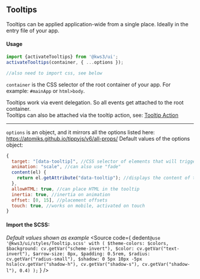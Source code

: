 
<Version />

<Meta
  title="Helpers/Tooltips/1. Overview"
/>

## Tooltips
Tooltips can be applied application-wide from a single place. Ideally in the entry file of your app.

#### Usage

```js
import {activateTooltips} from '@kws3/ui';
activateTooltips(container, { ...options });

//also need to import css, see below
```

`container` is the CSS selector of the root container of your app.
For example: `#mainApp` or `html>body`.

<div className="notification is-info is-light">
<p className="sb-unstyled">Tooltips work via event delegation. So all events get attached to the root container.<br/>
  Tooltips can also be attached via the tooltip action, see: <a href="./?path=/docs/helpers-tooltips-3-tooltip-action--docs">Tooltip Action</a></p>
</div>


---

`options` is an object, and it mirrors all the options listed here: https://atomiks.github.io/tippyjs/v6/all-props/
Default values of the options object:
```js
{
  target: "[data-tooltip]", //CSS selector of elements that will trigger a tooltip
  animation: "scale", //can also use "fade"
  content(el) {
    return el.getAttribute("data-tooltip"); //displays the content of the attribute as tooltip
  },
  allowHTML: true, //can place HTML in the tooltip
  inertia: true, //inertia on animation
  offset: [0, 15], //placement offsets
  touch: true, //works on mobile, activated on touch
}
```

#### Import the SCSS:
_Default values shown as example_
<Source
  code={
    dedent`
    @use '@kws3/ui/styles/Tooltip.scss' with (
      $theme-colors: $colors,
      $background: cv.getVar("scheme-invert"),
      $color: cv.getVar("text-invert"),
      $arrow-size: 8px,
      $padding: 0.5rem,
      $radius: cv.getVar("radius-small"),
      $shadow: 0 5px 10px -5px hsla(cv.getVar("shadow-h"), cv.getVar("shadow-s"), cv.getVar("shadow-l"), 0.4)
    );
    `
  }
/>
